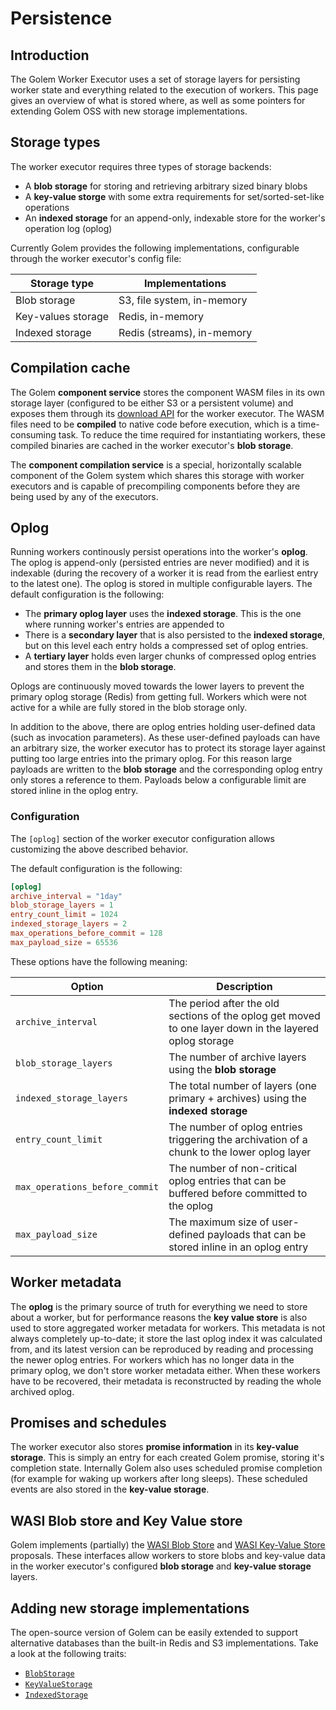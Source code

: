 # Persistence

## Introduction

The Golem Worker Executor uses a set of storage layers for persisting worker state and everything related to the execution of workers. This page gives an overview of what is stored where, as well as some pointers for extending Golem OSS with new storage implementations.

## Storage types

The worker executor requires three types of storage backends:

- A **blob storage** for storing and retrieving arbitrary sized binary blobs
- A **key-value storge** with some extra requirements for set/sorted-set-like operations
- An **indexed storage** for an append-only, indexable store for the worker's operation log (oplog)

Currently Golem provides the following implementations, configurable through the worker executor's config file:

| Storage type       | Implementations            |
| ------------------ | -------------------------- |
| Blob storage       | S3, file system, in-memory |
| Key-values storage | Redis, in-memory           |
| Indexed storage    | Redis (streams), in-memory |

## Compilation cache

The Golem **component service** stores the component WASM files in its own storage layer (configured to be either S3 or a persistent volume) and exposes them through its [download API](oss-rest-api/component) for the worker executor. The WASM files need to be **compiled** to native code before execution, which is a time-consuming task. To reduce the time required for instantiating workers, these compiled binaries are cached in the worker executor's **blob storage**.

The **component compilation service** is a special, horizontally scalable component of the Golem system which shares this storage with worker executors and is capable of precompiling components before they are being used by any of the executors.

## Oplog

Running workers continously persist operations into the worker's **oplog**. The oplog is append-only (persisted entries are never modified) and it is indexable (during the recovery of a worker it is read from the earliest entry to the latest one).
The oplog is stored in multiple configurable layers. The default configuration is the following:

- The **primary oplog layer** uses the **indexed storage**. This is the one where running worker's entries are appended to
- There is a **secondary layer** that is also persisted to the **indexed storage**, but on this level each entry holds a compressed set of oplog entries.
- A **tertiary layer** holds even larger chunks of compressed oplog entries and stores them in the **blob storage**.

Oplogs are continuously moved towards the lower layers to prevent the primary oplog storage (Redis) from getting full. Workers which were not active for a while are fully stored in the blob storage only.

In addition to the above, there are oplog entries holding user-defined data (such as invocation parameters). As these user-defined payloads can have an arbitrary size, the worker executor has to protect its storage layer against putting too large entries into the primary oplog. For this reason large payloads are written to the **blob storage** and the corresponding oplog entry only stores a reference to them. Payloads below a configurable limit are stored inline in the oplog entry.

### Configuration

The `[oplog]` section of the worker executor configuration allows customizing the above described behavior.

The default configuration is the following:

```toml
[oplog]
archive_interval = "1day"
blob_storage_layers = 1
entry_count_limit = 1024
indexed_storage_layers = 2
max_operations_before_commit = 128
max_payload_size = 65536
```

These options have the following meaning:

| Option                         | Description                                                                                             |
| ------------------------------ | ------------------------------------------------------------------------------------------------------- |
| `archive_interval`             | The period after the old sections of the oplog get moved to one layer down in the layered oplog storage |
| `blob_storage_layers`          | The number of archive layers using the **blob storage**                                                 |
| `indexed_storage_layers`       | The total number of layers (one primary + archives) using the **indexed storage**                       |
| `entry_count_limit`            | The number of oplog entries triggering the archivation of a chunk to the lower oplog layer              |
| `max_operations_before_commit` | The number of non-critical oplog entries that can be buffered before committed to the oplog             |
| `max_payload_size`             | The maximum size of user-defined payloads that can be stored inline in an oplog entry                   |

## Worker metadata

The **oplog** is the primary source of truth for everything we need to store about a worker, but for performance reasons the **key value store** is also used to store aggregated worker metadata for workers. This metadata is not always completely up-to-date; it store the last oplog index it was calculated from, and its latest version can be reproduced by reading and processing the newer oplog entries. For workers which has no longer data in the primary oplog, we don't store worker metadata either. When these workers have to be recovered, their metadata is reconstructed by reading the whole archived oplog.

## Promises and schedules

The worker executor also stores **promise information** in its **key-value storage**. This is simply an entry for each created Golem promise, storing it's completion state. Internally Golem also uses scheduled promise completion (for example for waking up workers after long sleeps). These scheduled events are also stored in the **key-value storage**.

## WASI Blob store and Key Value store

Golem implements (partially) the [WASI Blob Store](https://github.com/WebAssembly/wasi-blobstore) and [WASI Key-Value Store](https://github.com/WebAssembly/wasi-keyvalue) proposals. These interfaces allow workers to store blobs and key-value data in the worker executor's configured **blob storage** and **key-value storage** layers.

## Adding new storage implementations

The open-source version of Golem can be easily extended to support alternative databases than the built-in Redis and S3 implementations. Take a look at the following traits:

- [`BlobStorage`](https://github.com/golemcloud/golem/blob/main/golem-worker-executor-base/src/storage/blob/mod.rs)
- [`KeyValueStorage`](https://github.com/golemcloud/golem/blob/main/golem-worker-executor-base/src/storage/keyvalue/mod.rs)
- [`IndexedStorage`](https://github.com/golemcloud/golem/blob/main/golem-worker-executor-base/src/storage/indexed/mod.rs)

